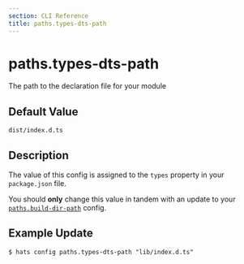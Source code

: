 ```yaml
---
section: CLI Reference
title: paths.types-dts-path
---
```


# paths.types-dts-path

The path to the declaration file for your module

## Default Value

`dist/index.d.ts`

## Description

The value of this config is assigned to the `types` property in your `package.json` file.

You should **only** change this value in tandem with an update to your [`paths.build-dir-path`](/docs/cli-reference/paths-build-dir-path/) config.

## Example Update

```
$ hats config paths.types-dts-path "lib/index.d.ts"
```
